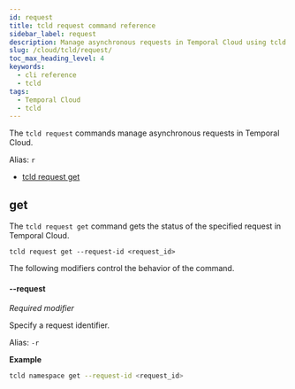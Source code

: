 ```yaml
---
id: request
title: tcld request command reference
sidebar_label: request
description: Manage asynchronous requests in Temporal Cloud using tcld request commands. Use "get" to check request status with modifiers for Namespace or request ID for tailored control.
slug: /cloud/tcld/request/
toc_max_heading_level: 4
keywords:
  - cli reference
  - tcld
tags:
  - Temporal Cloud
  - tcld
---
```


The `tcld request` commands manage asynchronous requests in Temporal Cloud.

Alias: `r`

- [tcld request get](#get)

## get

The `tcld request get` command gets the status of the specified request in Temporal Cloud.

`tcld request get --request-id <request_id>`

The following modifiers control the behavior of the command.

#### --request

_Required modifier_

Specify a request identifier.

Alias: `-r`

**Example**

```bash
tcld namespace get --request-id <request_id>
```
